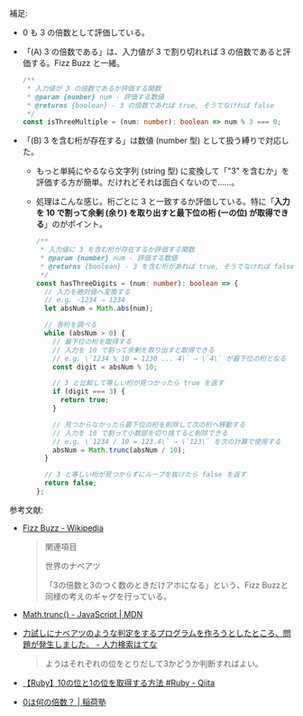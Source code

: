 補足:

- 0 も 3 の倍数として評価している。
- 「(A) 3 の倍数である」は、入力値が 3 で割り切れれば 3 の倍数であると評価する。Fizz Buzz と一緒。

  ```ts
  /**
   * 入力値が 3 の倍数であるか評価する関数
   * @param {number} num - 評価する数値
   * @returns {boolean} - 3 の倍数であれば true, そうでなければ false
   */
  const isThreeMultiple = (num: number): boolean => num % 3 === 0;
  ```

- 「(B) 3 を含む桁が存在する」は数値 (number 型) として扱う縛りで対応した。

  - もっと単純にやるなら文字列 (string 型) に変換して「"3" を含むか」を評価する方が簡単。だけれどそれは面白くないので……。
  - 処理はこんな感じ。桁ごとに 3 と一致するか評価している。特に「**入力を 10 で割って余剰 (余り) を取り出すと最下位の桁 (一の位) が取得できる**」のがポイント。

    ```ts
    /**
     * 入力値に 3 を含む桁が存在するか評価する関数
     * @param {number} num - 評価する数値
     * @returns {boolean} - 3 を含む桁があれば true, そうでなければ false
     */
    const hasThreeDigits = (num: number): boolean => {
      // 入力を絶対値へ変換する
      // e.g. -1234 ⇒ 1234
      let absNum = Math.abs(num);

      // 各桁を調べる
      while (absNum > 0) {
        // 最下位の桁を取得する
        // 入力を 10 で割って余剰を取り出すと取得できる
        // e.g. \`1234 % 10 = 1230 ... 4\` ⇒ \`4\` が最下位の桁となる
        const digit = absNum % 10;

        // 3 と比較して等しい桁が見つかったら true を返す
        if (digit === 3) {
          return true;
        }

        // 見つからなかったら最下位の桁を削除して次の桁へ移動する
        // 入力を 10 で割って小数部を切り捨てると削除できる
        // e.g. \`1234 / 10 = 123.4\` ⇒ \`123\` を次の計算で使用する
        absNum = Math.trunc(absNum / 10);
      }

      // 3 と等しい桁が見つからずにループを抜けたら false を返す
      return false;
    };
    ```

参考文献:

- [Fizz Buzz - Wikipedia](https://ja.wikipedia.org/wiki/Fizz_Buzz)

  > 関連項目
  >
  > 世界のナベアツ
  >
  > 「3の倍数と3のつく数のときだけアホになる」という、Fizz Buzzと同様の考えのギャグを行っている。

- [Math.trunc() - JavaScript | MDN](https://developer.mozilla.org/ja/docs/Web/JavaScript/Reference/Global_Objects/Math/trunc)
- [力試しにナベアツのような判定をするプログラムを作ろうとしたところ、問題が発生しました。 - 人力検索はてな](https://q.hatena.ne.jp/1207585413)

  > ようはそれぞれの位をとりだして3かどうか判断すればよい。

- [【Ruby】10の位と1の位を取得する方法 #Ruby - Qiita](https://qiita.com/suzu12/items/d0b53838353d6a6e651e)
- [0は何の倍数？ | 稲荷塾](https://inarijuku.com/2017/09/17/5521/)
